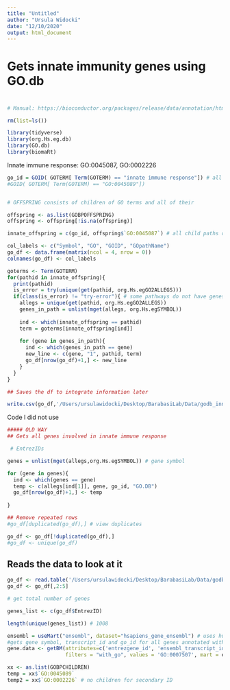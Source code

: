 ```yaml
---
title: "Untitled"
author: "Ursula Widocki"
date: "12/10/2020"
output: html_document
---
```


####################################################################
# Gets innate immunity genes using GO.db
#
####################################################################


```r
# Manual: https://bioconductor.org/packages/release/data/annotation/html/GO.db.html

rm(list=ls())

```

```r
library(tidyverse)
library(org.Hs.eg.db)
library(GO.db)
library(biomaRt)
```

Innate immune response: GO:0045087, GO:0002226

```r
go_id = GOID( GOTERM[ Term(GOTERM) == "innate immune response"]) # all GO IDs for innate immune response
#GOID( GOTERM[ Term(GOTERM) == "GO:0045089"])


# OFFSPRING consists of children of GO terms and all of their

offspring <- as.list(GOBPOFFSPRING)
offspring <- offspring[!is.na(offspring)]

innate_offspring = c(go_id, offspring$`GO:0045087`) # all child paths of innate immune response

```

```r

col_labels <- c("Symbol", "GO", "GOID", "GOpathName")
go_df <- data.frame(matrix(ncol = 4, nrow = 0))
colnames(go_df) <- col_labels

goterms <- Term(GOTERM)
for(pathid in innate_offspring){
  print(pathid)
  is_error = try(unique(get(pathid, org.Hs.egGO2ALLEGS)))
  if(class(is_error) != "try-error"){ # some pathways do not have genes noted
    allegs = unique(get(pathid, org.Hs.egGO2ALLEGS))
    genes_in_path = unlist(mget(allegs, org.Hs.egSYMBOL))
  
    ind <- which(innate_offspring == pathid)
    term = goterms[innate_offspring[ind]]
  
    for (gene in genes_in_path){
      ind <- which(genes_in_path == gene)
      new_line <- c(gene, "1", pathid, term)
      go_df[nrow(go_df)+1,] <- new_line
    }
  }
}
```


```r
## Saves the df to integrate information later

write.csv(go_df,'/Users/ursulawidocki/Desktop/BarabasiLab/Data/godb_innate_genes.csv')

```








################################################# Code I did not use
```r

##### OLD WAY
## Gets all genes involved in innate immune response

 # EntrezIDs

genes = unlist(mget(allegs,org.Hs.egSYMBOL)) # gene symbol

for (gene in genes){
  ind <- which(genes == gene)
  temp <- c(allegs[ind[1]], gene, go_id, "GO.DB")
  go_df[nrow(go_df)+1,] <- temp
  
}

## Remove repeated rows
#go_df[duplicated(go_df),] # view duplicates

go_df <- go_df[!duplicated(go_df),]
#go_df <- unique(go_df)


```



## Reads the data to look at it

```r
go_df <- read.table('/Users/ursulawidocki/Desktop/BarabasiLab/Data/godb_innate_genes.csv', header = T, sep = ",")
go_df <- go_df[,2:5]
```

```r
# get total number of genes

genes_list <- c(go_df$EntrezID)

length(unique(genes_list)) # 1008
```
  
```r

ensembl = useMart("ensembl", dataset="hsapiens_gene_ensembl") # uses human ensembl annotations
#gets gene symbol, transcript_id and go_id for all genes annotated with GO:0007507
gene.data <- getBM(attributes=c('entrezgene_id', 'ensembl_transcript_id', 'with_go'), 
                   filters = "with_go", values = 'GO:0007507', mart = ensembl)

```


```r
xx <- as.list(GOBPCHILDREN)
temp = xx$`GO:0045089`
temp2 = xx$`GO:0002226` # no children for secondary ID

```


